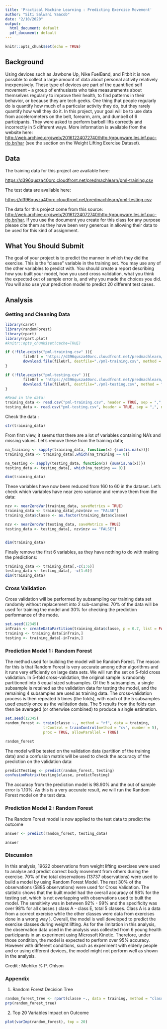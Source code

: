 ```yaml
---
title: 'Practical Machine Learning : Predicting Exercise Movement'
author: "Siti Salwani Yaacob"
date: "2/10/2020"
output:
  html_document: default
  pdf_document: default
---
```


```r
knitr::opts_chunk$set(echo = TRUE)
```

## Background

Using devices such as Jawbone Up, Nike FuelBand, and Fitbit it is now possible to collect a large amount of data about personal activity relatively inexpensively. These type of devices are part of the quantified self movement – a group of enthusiasts who take measurements about themselves regularly to improve their health, to find patterns in their behavior, or because they are tech geeks. One thing that people regularly do is quantify how much of a particular activity they do, but they rarely quantify how well they do it. In this project, your goal will be to use data from accelerometers on the belt, forearm, arm, and dumbell of 6 participants. They were asked to perform barbell lifts correctly and incorrectly in 5 different ways. More information is available from the website here: <http://web.archive.org/web/20161224072740/http:/groupware.les.inf.puc-rio.br/har> (see the section on the Weight Lifting Exercise Dataset).

## Data

The training data for this project are available here:

<https://d396qusza40orc.cloudfront.net/predmachlearn/pml-training.csv>

The test data are available here:

<https://d396qusza40orc.cloudfront.net/predmachlearn/pml-testing.csv>

The data for this project come from this source: <http://web.archive.org/web/20161224072740/http:/groupware.les.inf.puc-rio.br/har>. If you use the document you create for this class for any purpose please cite them as they have been very generous in allowing their data to be used for this kind of assignment.

## What You Should Submit

The goal of your project is to predict the manner in which they did the exercise. This is the "classe" variable in the training set. You may use any of the other variables to predict with. You should create a report describing how you built your model, how you used cross validation, what you think the expected out of sample error is, and why you made the choices you did. You will also use your prediction model to predict 20 different test cases.

## Analysis
### Getting and Cleaning Data
```r
library(caret)
library(randomForest)
library(rpart)
library(rpart.plot)
#knitr::opts_chunk$set(cache=TRUE)

if (!file.exists("pml-training.csv" )){
        fileUrl = "https://d396qusza40orc.cloudfront.net/predmachlearn/pml-training.csv"
        download.file(fileUrl, destfile="./pml-training.csv", method = "curl")
}

if (!file.exists("pml-testing.csv" )){
        fileUrl = "https://d396qusza40orc.cloudfront.net/predmachlearn/pml-testing.csv"
        download.file(fileUrl, destfile="./pml-testing.csv", method = "curl")
}

#Read in the data: 
training_data <- read.csv("pml-training.csv", header = TRUE, sep = ",", na.strings = c("NA", ""))
testing_data <- read.csv("pml-testing.csv", header = TRUE, sep = ",", na.strings = c("NA", ""))
```

Check the data :
```r
str(training_data)
```
From first view, it seems that there are a lot of variables containing NA's and missing values. Let's remove these from the training data;
```r
na_training <- sapply(training_data, function(x) {sum(is.na(x))})
training_data <- training_data[,which(na_training == 0)]

na_testing <- sapply(testing_data, function(x) {sum(is.na(x))})
testing_data <- testing_data[, which(na_testing == 0)]

dim(training_data)

```
These variables have now been reduced from 160 to 60 in the dataset. Let's check which variables have near zero variance and remove them from the data:

```r
nzv <- nearZeroVar(training_data, saveMetrics = TRUE)
training_data <- training_data[,nzv$nzv == "FALSE"]
training_data$classe <- as.factor(training_data$classe)

nzv <- nearZeroVar(testing_data, saveMetrics = TRUE)
testing_data <- testing_data[, nzv$nzv == "FALSE"]


dim(training_data)

```
Finally remove the first 6 variables, as they have nothing to do with making the predictions:
```r
training_data <- training_data[,-c(1:6)]
testing_data <- testing_data[, -c(1:6)]
dim(training_data)
```

### Cross Validation

Cross validation will be performed by subsampling our training data set randomly without replacement into 2 sub-samples: 70% of the data will be used for training the model and 30% for checking the prediction performance of the mode.
```r
set.seed(12345)
inTrain <- createDataPartition(training_data$classe, p = 0.7, list = FALSE)
training <- training_data[inTrain,]
testing <- training_data[-inTrain,]
```

### Prediction Model 1 : Random Forest

The method used for building the model will be Random Forest. The reason for this is that Random Forest is very accurate among other algorithms and it runs very efficiently on large data sets. We will run the set on 5-fold cross validation. In 5-fold cross-validation, the original sample is randomly partitioned into 5 equal sized subsamples. Of the 5 subsamples, a single subsample is retained as the validation data for testing the model, and the remaining 4 subsamples are used as training data. The cross-validation process is then repeated 5 times (the folds), with each of the 5 subsamples used exactly once as the validation data. The 5 results from the folds can then be averaged (or otherwise combined) to produce a single estimation.

```r
set.seed(12345)
random_forest <- train(classe ~., method = "rf", data = training, 
                 trControl = trainControl(method = "cv", number = 5), 
                 prox = TRUE, allowParallel = TRUE)

random_forest
```
The model will be tested on the validation data (partition of the training data) and a confusion matrix will be used to check the accuracy of the prediction on the validation data:
```r
predictTesting <- predict(random_forest, testing)
confusionMatrix(testing$classe, predictTesting)

```

The accuracy from the prediction model is 98.90% and the out of sample error is 1.10%. As this is a very accurate result, we will run the Random Forest model on the test data.

### Prediction Model 2 : Random Forest

The Random Forest model is now applied to the test data to predict the outcome

```r
answer <- predict(random_forest, testing_data)

answer
```


### Discussion

In this analysis, 19622 observations from weight lifting exercises were used to analyse and predict correct body movement from others during the exercise. 70% of the total observations (13737 observations) were used to build a model by using Random Forest Model. The rest 30% of the observations (5885 observations) were used for Cross Validation. The statistic shows that the built model had the overall accuracy of 98% for the testing set, which is not overlapping with observations used to built the model. The sensitivity was in between 92% - 99% and the specificity was over 98% for all classes ( class A - class E, total 5 classes. Class A is a data from a correct exercise while the other classes were data from exercises done in a wrong way ). Overall, the model is well developed to predict the exercise classes during weight lifting. As for the limitation in this analysis, the observation data used in the analysis was collected from 6 young health participants in an experiment using Microsoft Kinetic. Therefore, under those condition, the model is expected to perform over 95% accuracy. However with different conditions, such as experiment with elderly people and  or using different devices, the model might not perform well as shown in the analysis.

Credit : Michiko % P. Ohlson


### Appendix

1. Random Forest Decision Tree

```r
random_forest_tree <- rpart(classe ~., data = training, method = "class")
prp(random_forest_tree)

```

2. Top 20 Variables Impact on Outcome

```r
plot(varImp(random_forest), top = 20)
```

